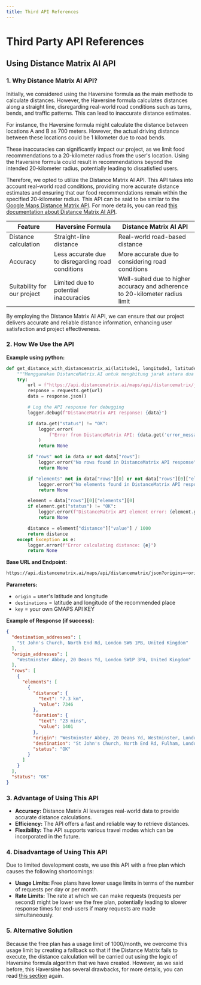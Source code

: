 ```yaml
---
title: Third API References
---
```


# Third Party API References

## Using Distance Matrix AI API

### 1. Why Distance Matrix AI API?

Initially, we considered using the Haversine formula as the main methode to calculate distances. However, the Haversine formula calculates distances along a straight line, disregarding real-world road conditions such as turns, bends, and traffic patterns. This can lead to inaccurate distance estimates.

For instance, the Haversine formula might calculate the distance between locations A and B as 700 meters. However, the actual driving distance between these locations could be 1 kilometer due to road bends.

These inaccuracies can significantly impact our project, as we limit food recommendations to a 20-kilometer radius from the user's location. Using the Haversine formula could result in recommendations beyond the intended 20-kilometer radius, potentially leading to dissatisfied users.

Therefore, we opted to utilize the Distance Matrix AI API. This API takes into account real-world road conditions, providing more accurate distance estimates and ensuring that our food recommendations remain within the specified 20-kilometer radius. This API can be said to be similar to the [Google Maps Distance Matrix API](https://developers.google.com/maps/documentation/distance-matrix/overview). For more details, you can read [this documentation about Distance Matrix AI API](https://distancematrix.ai/distance-matrix-api).

| Feature                     | Haversine Formula                                 | Distance Matrix AI API                                                        |
| --------------------------- | ------------------------------------------------- | ----------------------------------------------------------------------------- |
| Distance calculation        | Straight-line distance                            | Real-world road-based distance                                                |
| Accuracy                    | Less accurate due to disregarding road conditions | More accurate due to considering road conditions                              |
| Suitability for our project | Limited due to potential inaccuracies             | Well-suited due to higher accuracy and adherence to 20-kilometer radius limit |

By employing the Distance Matrix AI API, we can ensure that our project delivers accurate and reliable distance information, enhancing user satisfaction and project effectiveness.

### 2. How We Use the API

**Example using python:**

```python copy
def get_distance_with_distancematrix_ai(latitude1, longitude1, latitude2, longitude2):
    """Menggunakan DistanceMatrix.AI untuk menghitung jarak antara dua titik."""
    try:
        url = f"https://api.distancematrix.ai/maps/api/distancematrix/json?origins={latitude1},{longitude1}&destinations={latitude2},{longitude2}&key={DISTANCEMATRIX_API_KEY}"
        response = requests.get(url)
        data = response.json()

        # Log the API response for debugging
        logger.debug(f"DistanceMatrix API response: {data}")

        if data.get("status") != "OK":
            logger.error(
                f"Error from DistanceMatrix API: {data.get('error_message', 'Unknown error')}"
            )
            return None

        if "rows" not in data or not data["rows"]:
            logger.error("No rows found in DistanceMatrix API response")
            return None

        if "elements" not in data["rows"][0] or not data["rows"][0]["elements"]:
            logger.error("No elements found in DistanceMatrix API response rows")
            return None

        element = data["rows"][0]["elements"][0]
        if element.get("status") != "OK":
            logger.error(f"DistanceMatrix API element error: {element.get('status')}")
            return None

        distance = element["distance"]["value"] / 1000
        return distance
    except Exception as e:
        logger.error(f"Error calculating distance: {e}")
        return None
```

**Base URL and Endpoint:**

```sh copy
https://api.distancematrix.ai/maps/api/distancematrix/json?origins=<origin_location_1|origin_location_2|...|origin_location_n>&destinations=<destination_location_1|destination_location_2|...|destination_location_n>&key=<your_access_token>
```

**Parameters:**

- `origin` = user's latitude and longitude
- `destinations` = latitude and longitude of the recommended place
- `key` = your own GMAPS API KEY

**Example of Response (if success):**

```json
{
  "destination_addresses": [
    "St John's Church, North End Rd, London SW6 1PB, United Kingdom"
  ],
  "origin_addresses": [
    "Westminster Abbey, 20 Deans Yd, London SW1P 3PA, United Kingdom"
  ],
  "rows": [
    {
      "elements": [
        {
          "distance": {
            "text": "7.3 km",
            "value": 7346
          },
          "duration": {
            "text": "23 mins",
            "value": 1401
          },
          "origin": "Westminster Abbey, 20 Deans Yd, Westminster, London SW1P 3PA, United Kingdom",
          "destination": "St John's Church, North End Rd, Fulham, London SW6 1PB, United Kingdom",
          "status": "OK"
        }
      ]
    }
  ],
  "status": "OK"
}
```

### 3. Advantage of Using This API

- **Accuracy:** Distance Matrix AI leverages real-world data to provide accurate distance calculations.
- **Efficiency:** The API offers a fast and reliable way to retrieve distances.
- **Flexibility:** The API supports various travel modes which can be incorporated in the future.

### 4. Disadvantage of Using This API

Due to limited development costs, we use this API with a free plan which causes the following shortcomings:

- **Usage Limits:** Free plans have lower usage limits in terms of the number of requests per day or per month.
- **Rate Limits:** The rate at which we can make requests (requests per second) might be lower we the free plan, potentially leading to slower response times for end-users if many requests are made simultaneously.

### 5. Alternative Solution

Because the free plan has a usage limit of 1000/month, we overcome this usage limit by creating a fallback so that if the Distance Matrix fails to execute, the distance calculation will be carried out using the logic of Haversine formula algorithm that we have created. However, as we said before, this Haversine has several drawbacks, for more details, you can read [this section](#1-why-distance-matrix-ai-api) again.
